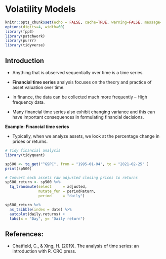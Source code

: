 # Volatility Models

```r
knitr::opts_chunk$set(echo = FALSE, cache=TRUE, warning=FALSE, message=FALSE)
options(digits=4, width=60)
library(fpp3)
library(patchwork)
library(purrr)
library(tidyverse)

```

\pagenumbering{arabic}

## Introduction

- Anything that is observed sequentially over time is a time series.

<!--Tsay-->
- **Financial time series** analysis focuses on the theory and practice of asset valuation over time.
     
<!--Asset valuation is the process of determining the current value of a company's assets, such as stocks, buildings, equipment, brands, goodwill, etc.

https://www.quora.com/What-is-the-difference-between-time-series-methods-and-financial-time-series-methods
As the names suggest, Financial TS methods are a subset of TS methods.

At the end, Financial TS is times series analysis trying to capture different aspects of financial data that we do not see in general in other economics data.

-->
- In finance, the data can be collected much more frequently -- High frequency data.

<!--Hence, we may need to use continuous time econometrics instead of discrete time.-->
- Many financial time series also exhibit changing variance and this can have important consequences
in formulating  financial decisions.

<!--Another famous extension in finance is time varying variance and covariances (GARCH, Stochastic Volatility etc).-->


**Example: Financial time series**

- Typically, when we analyze assets, we look at the percentage change in prices or returns.

```r
# Tidy financial analysis 
library(tidyquant)

sp500 <- tq_get("^GSPC", from = "1995-01-04", to = "2021-02-25" )
print(sp500)

# Convert each assets raw adjusted closing prices to returns
sp500_return <- sp500 %>% 
  tq_transmute(select     = adjusted, 
               mutate_fun = periodReturn, 
               period     = "daily")

sp500_return %>% 
  as_tsibble(index = date) %>%
  autoplot(daily.returns) +
  labs(x = "Day", y= "Daily return")

```






## References:

- Chatfield, C., & Xing, H. (2019). The analysis of time series: an introduction with R. CRC press.

\newpage
